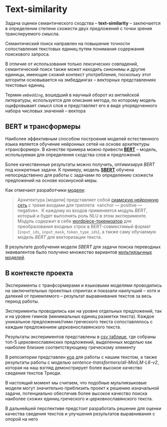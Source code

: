 # Text-similarity {#sec-about_txt_similarity}

Задача оценки семантического сходства – **text-similarity** – заключается в определении степени схожести двух предложений с точки зрения транслируемого смысла.

:::{.callout-note collapse="true" icon=false appearance=simple title='Подробнее про text-similarity'}
Семантический поиск направлен на повышение точности сопоставления текстовых единиц путем понимания содержания поискового запроса. 

В отличие от использования только лексических совпадений, семантический поиск также может находить синонимы и другие единицы, имеющие схожий контекст употребления, поскольку этот алгоритм основывается на эмбеддингах – векторных представлениях текстовых единиц. 

Термин *`embedding`*, вошедший в научный оборот из английской литературы, используется для описания метода, по которому модель оцифровывает смысл слов и представляет его в виде упорядоченного набора числовых значений – вектора
:::

## BERT и трансформеры {#sec-about_bert}

Наиболее эффективным способом построения моделей естественного языка является обучение нейронных сетей на основе архитектуры «трансформер». В качестве примера можно привести [**BERT**](https://arxiv.org/abs/1810.04805) – модель, используемая для определения сходства слов и предложений.

Более качественные результаты можно получить, оптимизируя *BERT* под конкретные задачи. К примеру, модель [**SBERT**](https://arxiv.org/pdf/1908.10084.pdf) обучена непосредственно для работы с задачами по определению схожести предложений на основе косинусной меры.

Как отмечают разработчики [модели](https://habr.com/ru/companies/sberdevices/articles/527576/):

> Архитектура [модели] представляет собой [сиамскую нейронную сеть](https://en.wikipedia.org/wiki/Siamese_neural_network) с тремя входами для триплета  «anchor — positive — negative».  К каждому из входов применяется модуль *BERT*, который и будет выполнять роль NLU в этом эксперименте. Модуль содержит в себе [wordpiece-токенизатор](https://paperswithcode.com/method/wordpiece) для преобразования входных строк в BERT-совместимый формат (`input_ids`, `input_mask`, `token_type_ids`), а также саму обучаемую модель *BERT* для векторизации текста.

В результате дообучения модели *SBERT* для задачи поиска переводных эквивалентов было получено множество вариантов [мультиязычных моделей](https://huggingface.co/models?pipeline_tag=sentence-similarity&sort=downloads&search=multi).

## В контексте проекта {#sec-project_transformers}

Эксперименты с транфсормерами и языковыми моделями проводились на заключительных проектных спринтах и показали наилучший – хотя и далекий от приемлемого – результат выравнивания текстов за весь период работы.

:::{.callout-note collapse="true" icon=false appearance=simple title='Подробнее об экспериментах и результатах'}
Эксперименты проводились как на уровне отдельных предложений, так и на уровне гимнов (минимальных единиц разметки текста). Каждое уникальное предложение/гимн греческого текста сопоставлялось с каждым предложением церковнославянского текста. 

Результаты экспериментов представлены в [csv таблице](https://github.com/Drozhzhinastya/GSPC/tree/main/csv/sbert), где собраны топ-5 церковнославянских предложений, выделенных моделью как наиболее близкие соответствующему греческому элементу
:::

В репозитории представлен [код](https://github.com/Drozhzhinastya/GSPC/blob/main/scripts/text-similarity/GSPC_sbert.ipynb) для работы с нашим текстом, а также результаты работы с моделью *sentence-transformers/all-MiniLM-L6-v2*, которая на наш взгляд демонстрирует более высокое качество сведения текстов Триоди.

:::{.callout-tip icon=false appearance=simple title='Перспективность для дальнейшей разработки'}
В настоящий момент мы считаем, что подобные мультиязыковые модели могут значительно приблизить проект к решению изначальной задачи, потенциально обеспечив более высокое качество поиска наиболее схожих единиц греческого и церковнославянского текста.

В дальнейшей перспективе предстоит разработать решение для оценки качества сведения текстов и улучшения результатов выравнивания с опорой на него
:::